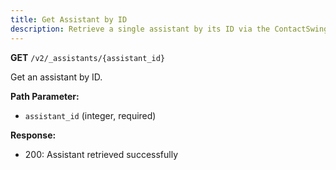 ```yaml
---
title: Get Assistant by ID
description: Retrieve a single assistant by its ID via the ContactSwing API.
---
```


**GET** `/v2/_assistants/{assistant_id}`

Get an assistant by ID.

**Path Parameter:**
- `assistant_id` (integer, required)

**Response:**
- 200: Assistant retrieved successfully